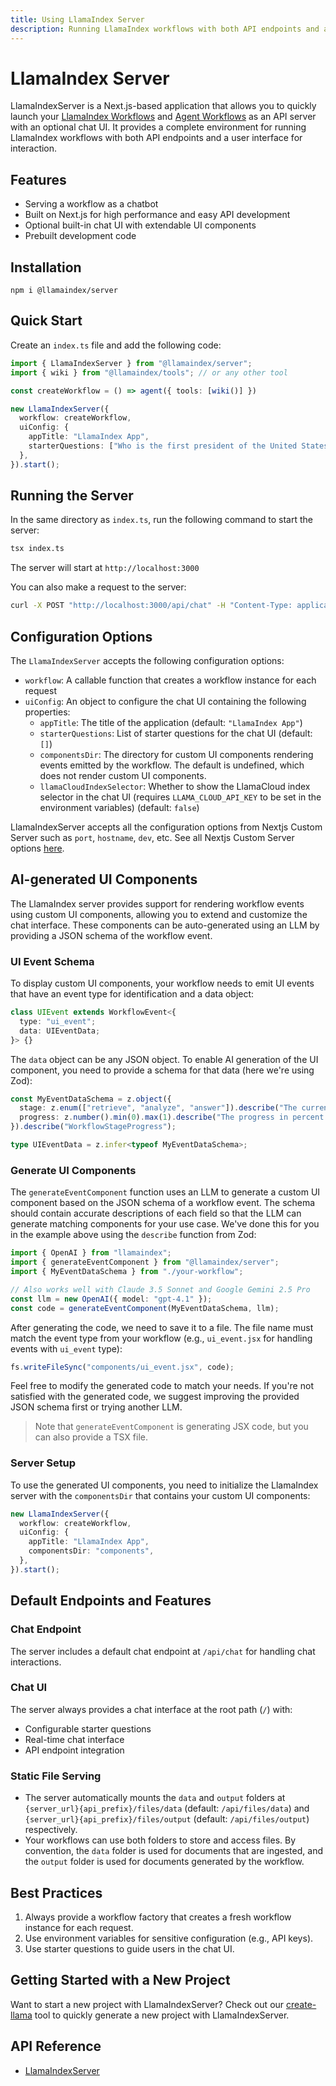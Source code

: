 ```yaml
---
title: Using LlamaIndex Server
description: Running LlamaIndex workflows with both API endpoints and a user interface for interaction
---
```


# LlamaIndex Server

LlamaIndexServer is a Next.js-based application that allows you to quickly launch your [LlamaIndex Workflows](https://ts.llamaindex.ai/docs/llamaindex/modules/agents/workflows) and [Agent Workflows](https://ts.llamaindex.ai/docs/llamaindex/modules/agents/agent_workflow) as an API server with an optional chat UI. It provides a complete environment for running LlamaIndex workflows with both API endpoints and a user interface for interaction.

## Features

- Serving a workflow as a chatbot
- Built on Next.js for high performance and easy API development
- Optional built-in chat UI with extendable UI components
- Prebuilt development code

## Installation

```package-install
npm i @llamaindex/server
```

## Quick Start

Create an `index.ts` file and add the following code:

```ts
import { LlamaIndexServer } from "@llamaindex/server";
import { wiki } from "@llamaindex/tools"; // or any other tool

const createWorkflow = () => agent({ tools: [wiki()] })

new LlamaIndexServer({
  workflow: createWorkflow,
  uiConfig: {
    appTitle: "LlamaIndex App",
    starterQuestions: ["Who is the first president of the United States?"],
  },
}).start();
```

## Running the Server

In the same directory as `index.ts`, run the following command to start the server:

```bash
tsx index.ts
```
The server will start at `http://localhost:3000`

You can also make a request to the server:

```bash
curl -X POST "http://localhost:3000/api/chat" -H "Content-Type: application/json" -d '{"message": "Who is the first president of the United States?"}'
```

## Configuration Options

The `LlamaIndexServer` accepts the following configuration options:

- `workflow`: A callable function that creates a workflow instance for each request
- `uiConfig`: An object to configure the chat UI containing the following properties:
  - `appTitle`: The title of the application (default: `"LlamaIndex App"`)
  - `starterQuestions`: List of starter questions for the chat UI (default: `[]`)
  - `componentsDir`: The directory for custom UI components rendering events emitted by the workflow. The default is undefined, which does not render custom UI components.
  - `llamaCloudIndexSelector`: Whether to show the LlamaCloud index selector in the chat UI (requires `LLAMA_CLOUD_API_KEY` to be set in the environment variables) (default: `false`)

LlamaIndexServer accepts all the configuration options from Nextjs Custom Server such as `port`, `hostname`, `dev`, etc.
See all Nextjs Custom Server options [here](https://nextjs.org/docs/app/building-your-application/configuring/custom-server).

## AI-generated UI Components

The LlamaIndex server provides support for rendering workflow events using custom UI components, allowing you to extend and customize the chat interface. 
These components can be auto-generated using an LLM by providing a JSON schema of the workflow event. 

### UI Event Schema 

To display custom UI components, your workflow needs to emit UI events that have an event type for identification and a data object:

```typescript
class UIEvent extends WorkflowEvent<{
  type: "ui_event";
  data: UIEventData;
}> {}
```

The `data` object can be any JSON object. To enable AI generation of the UI component, you need to provide a schema for that data (here we're using Zod):

```typescript
const MyEventDataSchema = z.object({
  stage: z.enum(["retrieve", "analyze", "answer"]).describe("The current stage the workflow process is in."),
  progress: z.number().min(0).max(1).describe("The progress in percent of the current stage"),
}).describe("WorkflowStageProgress");

type UIEventData = z.infer<typeof MyEventDataSchema>;
```

### Generate UI Components

The `generateEventComponent` function uses an LLM to generate a custom UI component based on the JSON schema of a workflow event. The schema should contain accurate descriptions of each field so that the LLM can generate matching components for your use case. We've done this for you in the example above using the `describe` function from Zod:

```typescript
import { OpenAI } from "llamaindex";
import { generateEventComponent } from "@llamaindex/server";
import { MyEventDataSchema } from "./your-workflow";

// Also works well with Claude 3.5 Sonnet and Google Gemini 2.5 Pro
const llm = new OpenAI({ model: "gpt-4.1" });
const code = generateEventComponent(MyEventDataSchema, llm);
```

After generating the code, we need to save it to a file. The file name must match the event type from your workflow (e.g., `ui_event.jsx` for handling events with `ui_event` type):

```ts
fs.writeFileSync("components/ui_event.jsx", code);
```

Feel free to modify the generated code to match your needs. If you're not satisfied with the generated code, we suggest improving the provided JSON schema first or trying another LLM.

> Note that `generateEventComponent` is generating JSX code, but you can also provide a TSX file.


### Server Setup

To use the generated UI components, you need to initialize the LlamaIndex server with the `componentsDir` that contains your custom UI components:

```ts
new LlamaIndexServer({
  workflow: createWorkflow,
  uiConfig: {
    appTitle: "LlamaIndex App",
    componentsDir: "components",
  },
}).start();
```

## Default Endpoints and Features

### Chat Endpoint

The server includes a default chat endpoint at `/api/chat` for handling chat interactions.

### Chat UI

The server always provides a chat interface at the root path (`/`) with:

- Configurable starter questions
- Real-time chat interface
- API endpoint integration

### Static File Serving

- The server automatically mounts the `data` and `output` folders at `{server_url}{api_prefix}/files/data` (default: `/api/files/data`) and `{server_url}{api_prefix}/files/output` (default: `/api/files/output`) respectively.
- Your workflows can use both folders to store and access files. By convention, the `data` folder is used for documents that are ingested, and the `output` folder is used for documents generated by the workflow.


## Best Practices

1. Always provide a workflow factory that creates a fresh workflow instance for each request.
2. Use environment variables for sensitive configuration (e.g., API keys).
3. Use starter questions to guide users in the chat UI.

## Getting Started with a New Project

Want to start a new project with LlamaIndexServer? Check out our [create-llama](https://github.com/run-llama/create-llama) tool to quickly generate a new project with LlamaIndexServer.

## API Reference

- [LlamaIndexServer](/docs/api/classes/LlamaIndexServer)